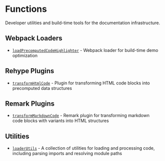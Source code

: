 # Functions

Developer utilities and build-time tools for the documentation infrastructure.

## Webpack Loaders

- [`loadPrecomputedCodeHighlighter`](./loadPrecomputedCodeHighlighter/page.mdx) - Webpack loader for build-time demo optimization

## Rehype Plugins

- [`transformHtmlCode`](./transformHtmlCode/page.mdx) - Plugin for transforming HTML code blocks into precomputed data structures

## Remark Plugins

- [`transformMarkdownCode`](./transformMarkdownCode/page.mdx) - Remark plugin for transforming markdown code blocks with variants into HTML structures

## Utilities

- [`loaderUtils`](./loaderUtils/page.mdx) - A collection of utilities for loading and processing code, including parsing imports and resolving module paths
